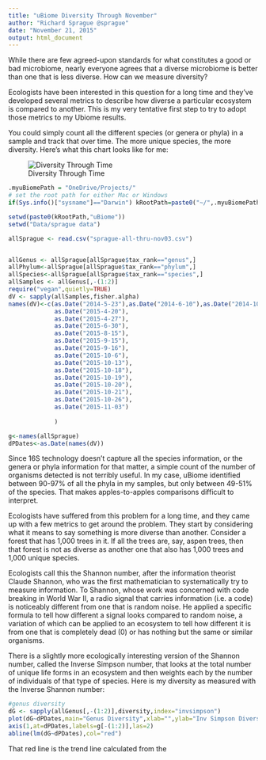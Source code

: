 ```yaml
---
title: "uBiome Diversity Through November"
author: "Richard Sprague @sprague"
date: "November 21, 2015"
output: html_document
---
```


While there are few agreed-upon standards for what constitutes a good or bad microbiome, nearly everyone agrees that a diverse microbiome is better than one that is less diverse. How can we measure diversity?

Ecologists have been interested in this question for a long time and they’ve developed several metrics to describe how diverse a particular ecosystem is compared to another. This is my very tentative first step to try to adopt those metrics to my Ubiome results.

You could simply count all the different species (or genera or phyla) in a sample and track that over time. The more unique species, the more diversity. Here’s what this chart looks like for me:

![Diversity Through Time](SpragueDiversityExcel.png)
```r
.myuBiomePath = "OneDrive/Projects/"
# set the root path for either Mac or Windows
if(Sys.info()["sysname"]=="Darwin") kRootPath=paste0("~/",.myuBiomePath) else kRootPath=paste0(paste0("c:/Users/",Sys.info()["login"]),"/",.myuBiomePath)

setwd(paste0(kRootPath,"uBiome"))
setwd("Data/sprague data")
```

```r

allSprague <- read.csv("sprague-all-thru-nov03.csv")


allGenus <- allSprague[allSprague$tax_rank=="genus",]
allPhylum<-allSprague[allSprague$tax_rank=="phylum",]
allSpecies<-allSprague[allSprague$tax_rank=="species",]
allSamples <- allGenus[,-(1:2)] 
require("vegan",quietly=TRUE)
dV <- sapply(allSamples,fisher.alpha)
names(dV)<-c(as.Date("2014-5-23"),as.Date("2014-6-10"),as.Date("2014-10-23"),as.Date("2015-1-15"),as.Date("2015-2-20"),
             as.Date("2015-4-20"),
             as.Date("2015-4-27"),
             as.Date("2015-6-30"),
             as.Date("2015-8-15"),
             as.Date("2015-9-15"),
             as.Date("2015-9-16"),
             as.Date("2015-10-6"),
             as.Date("2015-10-13"),
             as.Date("2015-10-18"),
             as.Date("2015-10-19"),
             as.Date("2015-10-20"),
             as.Date("2015-10-21"),
             as.Date("2015-10-26"),
             as.Date("2015-11-03")
             
             )

g<-names(allSprague)
dPDates<-as.Date(names(dV))

```

Since 16S technology doesn’t capture all the species information, or the genera or phyla information for that matter, a simple count of the number of organisms detected is not terribly useful. In my case, uBiome identified between 90-97% of all the phyla in my samples, but only between 49-51% of the species. That makes apples-to-apples comparisons difficult to interpret.

Ecologists have suffered from this problem for a long time, and they came up with a few metrics to get around the problem. They start by considering what it means to say something is more diverse than another. Consider a forest that has 1,000 trees in it.  If all the trees are, say, aspen trees, then that forest is not as diverse as another one that also has 1,000 trees and 1,000 unique species.

Ecologists call this the Shannon number, after the information theorist Claude Shannon, who was the first mathematician to systematically try to measure information.  To Shannon, whose work was concerned with code breaking in World War II, a radio signal that carries information (i.e. a code) is noticeably different from one that is random noise.  He applied a specific formula to tell how different a signal looks compared to random noise, a variation of which can be applied to an ecosystem to tell how different it is from one that is completely dead (0) or has nothing but the same or similar organisms.

There is a slightly more ecologically interesting version of the Shannon number, called the Inverse Simpson number, that looks at the total number of unique life forms in an ecosystem and then weights each by the number of individuals of that type of species. Here is my diversity as measured with the Inverse Shannon number:

```r
#genus diversity
dG <- sapply(allGenus[,-(1:2)],diversity,index="invsimpson")  
plot(dG~dPDates,main="Genus Diversity",xlab="",ylab="Inv Simpson Diversity",xaxt="n")
axis(1,at=dPDates,labels=g[-(1:2)],las=2)
abline(lm(dG~dPDates),col="red")
```
That red line is the trend line calculated from the 